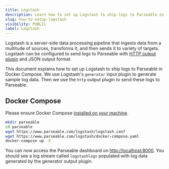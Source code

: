 ```yaml
---
title: Logstash
description: Learn how to set up Logstash to ship logs to Parseable in Docker Compose using Logstash's generator input plugin to generate sample log data.
slug: how-to-setup-logstash
visibility: PUBLIC
label: Logstash
---
```


<head>
<title>How to Set Up Logstash to Parseable | Parseable</title>
<meta charSet="utf-8" />
<meta name="twitter:card" content="summary" />
</head>

Logstash is a server-side data processing pipeline that ingests data from a multitude of sources, transforms it, and then sends it to variety of targets. Logstash can be configured to send logs to Parseable with [HTTP output plugin](https://www.elastic.co/guide/en/logstash/current/plugins-outputs-http.html) and JSON output format.

This document explains how to set up Logstash to ship logs to Parseable in Docker Compose. We use Logstash's `generator` input plugin to generate sample log data. Then we use the `http` output plugin to send these logs to Parseable.

## Docker Compose

Please ensure Docker Compose [installed on your machine](https://docs.docker.com/compose/install/).

```bash
mkdir parseable
cd parseable
wget https://www.parseable.com/logstash/logstash.conf
wget https://www.parseable.com/logstash/docker-compose.yaml
docker-compose up -d
```

You can now access the Parseable dashboard on [http://localhost:8000](http://localhost:8000). You should see a log stream called `logstashlogs` populated with log data generated by the generator output plugin.
